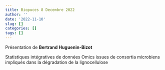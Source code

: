 ```yaml
---
title: Biopuces 8 Decembre 2022
author: ''
date: '2022-11-10'
slug: []
categories: []
tags: []
---
```


Présentation de **Bertrand Huguenin-Bizot**

Statistiques intégratives de données Omics issues de consortia microbiens impliqués dans la dégradation de la lignocellulose 
